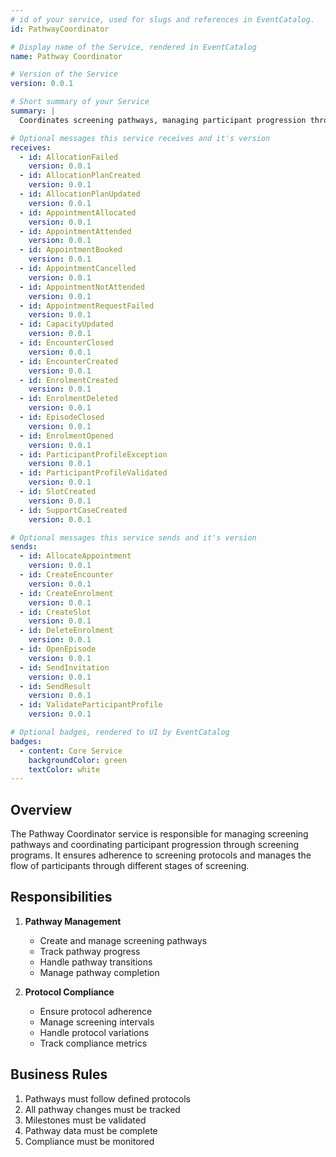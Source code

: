 ```yaml
---
# id of your service, used for slugs and references in EventCatalog.
id: PathwayCoordinator

# Display name of the Service, rendered in EventCatalog
name: Pathway Coordinator

# Version of the Service
version: 0.0.1

# Short summary of your Service
summary: |
  Coordinates screening pathways, managing participant progression through screening programs and ensuring adherence to screening protocols.

# Optional messages this service receives and it's version
receives:
  - id: AllocationFailed
    version: 0.0.1
  - id: AllocationPlanCreated
    version: 0.0.1
  - id: AllocationPlanUpdated
    version: 0.0.1
  - id: AppointmentAllocated
    version: 0.0.1
  - id: AppointmentAttended
    version: 0.0.1
  - id: AppointmentBooked
    version: 0.0.1
  - id: AppointmentCancelled
    version: 0.0.1
  - id: AppointmentNotAttended
    version: 0.0.1
  - id: AppointmentRequestFailed
    version: 0.0.1
  - id: CapacityUpdated
    version: 0.0.1
  - id: EncounterClosed
    version: 0.0.1
  - id: EncounterCreated
    version: 0.0.1
  - id: EnrolmentCreated
    version: 0.0.1
  - id: EnrolmentDeleted
    version: 0.0.1
  - id: EpisodeClosed
    version: 0.0.1
  - id: EnrolmentOpened
    version: 0.0.1
  - id: ParticipantProfileException
    version: 0.0.1
  - id: ParticipantProfileValidated
    version: 0.0.1
  - id: SlotCreated
    version: 0.0.1
  - id: SupportCaseCreated
    version: 0.0.1

# Optional messages this service sends and it's version
sends:
  - id: AllocateAppointment
    version: 0.0.1
  - id: CreateEncounter
    version: 0.0.1
  - id: CreateEnrolment
    version: 0.0.1
  - id: CreateSlot
    version: 0.0.1
  - id: DeleteEnrolment
    version: 0.0.1
  - id: OpenEpisode
    version: 0.0.1
  - id: SendInvitation
    version: 0.0.1
  - id: SendResult
    version: 0.0.1
  - id: ValidateParticipantProfile
    version: 0.0.1

# Optional badges, rendered to UI by EventCatalog
badges:
  - content: Core Service
    backgroundColor: green
    textColor: white
---
```


## Overview

The Pathway Coordinator service is responsible for managing screening pathways and coordinating participant progression through screening programs. It ensures adherence to screening protocols and manages the flow of participants through different stages of screening.

## Responsibilities

1. **Pathway Management**

   - Create and manage screening pathways
   - Track pathway progress
   - Handle pathway transitions
   - Manage pathway completion

2. **Protocol Compliance**

   - Ensure protocol adherence
   - Manage screening intervals
   - Handle protocol variations
   - Track compliance metrics

## Business Rules

1. Pathways must follow defined protocols
2. All pathway changes must be tracked
3. Milestones must be validated
4. Pathway data must be complete
5. Compliance must be monitored

<NodeGraph />
